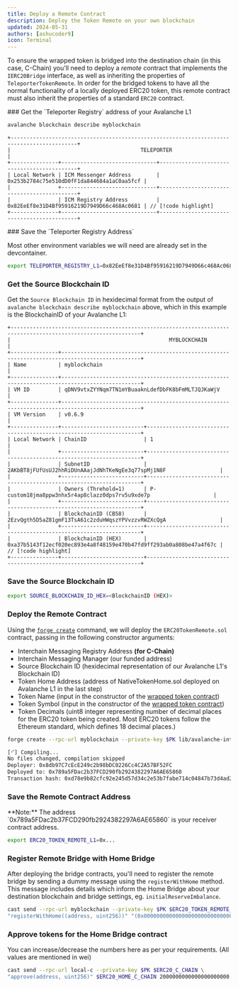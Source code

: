 ```yaml
---
title: Deploy a Remote Contract
description: Deploy the Token Remote on your own blockchain
updated: 2024-05-31
authors: [ashucoder9]
icon: Terminal
---
```



To ensure the wrapped token is bridged into the destination chain (in this case, C-Chain) you'll need to deploy a _remote_ contract that implements the `IERC20Bridge` interface, as well as inheriting the properties of `TeleporterTokenRemote`. In order for the bridged tokens to have all the normal functionality of a locally deployed ERC20 token, this remote contract must also inherit the properties of a standard `ERC20` contract.

<Steps>

<Step>
### Get the `Teleporter Registry` address of your Avalanche L1

```bash
avalanche blockchain describe myblockchain
```

```
+-------------------------------------------------------------------------------------------+
|                                         TELEPORTER                                        |
+---------------+------------------------------+--------------------------------------------+
| Local Network | ICM Messenger Address        | 0x253b2784c75e510dD0fF1da844684a1aC0aa5fcf |
|               +------------------------------+--------------------------------------------+
|               | ICM Registry Address         | 0x82EeEf8e31D4Bf95916219D7949D66c468Ac0681 | // [!code highlight]
+---------------+------------------------------+--------------------------------------------+
```
</Step>
<Step>
### Save the `Teleporter Registry Address`

Most other environment variables we will need are already set in the devcontainer.
```bash
export TELEPORTER_REGISTRY_L1=0x82EeEf8e31D4Bf95916219D7949D66c468Ac0681
```
</Step>
<Step>

### Get the Source Blockchain ID

Get the `Source Blockchain ID` in hexidecimal format from the output of `avalanche blockchain describe myblockchain` above, which in this example is the BlockchainID of your Avalanche L1:

```
+---------------------------------------------------------------------------------------------------------------+
|                                                  MYBLOCKCHAIN                                                 |
+---------------+-----------------------------------------------------------------------------------------------+
| Name          | myblockchain                                                                                  |
+---------------+-----------------------------------------------------------------------------------------------+
| VM ID         | qDNV9vtxZYYNqm7TN1mYBuaaknLdefDbFK8bFmMLTJQJKaWjV                                             |
+---------------+-----------------------------------------------------------------------------------------------+
| VM Version    | v0.6.9                                                                                        |
+---------------+--------------------------+--------------------------------------------------------------------+
| Local Network | ChainID                  | 1                                                                  |
|               +--------------------------+--------------------------------------------------------------------+
|               | SubnetID                 | 2AKbBT8jFUfUsUJ2hhRiDUnAAajJdNhTKeNgEe3q77spMj1N8F                 |
|               +--------------------------+--------------------------------------------------------------------+
|               | Owners (Threhold=1)      | P-custom18jma8ppw3nhx5r4ap8clazz0dps7rv5u9xde7p                    |
|               +--------------------------+--------------------------------------------------------------------+
|               | BlockchainID (CB58)      | 2EzvQgth5D5aZ81gmF13TsA61c2zduHWqszYPVvzzvRWZXcQgA                 |
|               +--------------------------+--------------------------------------------------------------------+
|               | BlockchainID (HEX)       | 0xa37b5143f12ecf020ec893e4a8f48159e470b47fd9ff293ab0a808be47a4f67c | // [!code highlight]
+---------------+--------------------------+--------------------------------------------------------------------+

```
</Step>
<Step>

### Save the Source Blockchain ID

```bash
export SOURCE_BLOCKCHAIN_ID_HEX=<BlockchainID (HEX)>
```

</Step>
<Step>

### Deploy the Remote Contract

Using the [`forge create`](https://book.getfoundry.sh/reference/forge/forge-create) command, we will deploy the `ERC20TokenRemote.sol` contract, passing in the following constructor arguments:

- Interchain Messaging Registry Address **(for C-Chain)**
- Interchain Messaging Manager (our funded address)
- Source Blockchain ID (hexidecimal representation of our Avalanche L1's Blockchain ID)
- Token Home Address (address of NativeTokenHome.sol deployed on Avalanche L1 in the last step)
- Token Name (input in the constructor of the [wrapped token contract](https://github.com/ava-labs/avalanche-interchain-token-transfer/blob/main/contracts/src/WrappedNativeToken.sol))
- Token Symbol (input in the constructor of the [wrapped token contract](https://github.com/ava-labs/avalanche-interchain-token-transfer/blob/main/contracts/src/WrappedNativeToken.sol))
- Token Decimals (uint8 integer representing number of decimal places for the ERC20 token being created. Most ERC20 tokens follow the Ethereum standard, which defines 18 decimal places.)

```bash
forge create --rpc-url myblockchain --private-key $PK lib/avalanche-interchain-token-transfer/contracts/src/TokenRemote/ERC20TokenRemote.sol:ERC20TokenRemote --optimize --optimizer-runs 200 --broadcast --constructor-args "(${TELEPORTER_REGISTRY_L1}, ${FUNDED_ADDRESS}, ${C_CHAIN_BLOCKCHAIN_ID_HEX}, ${ERC20_HOME_C_CHAIN}, 18)" "TOK" "TOK" 18
```

```bash
[⠊] Compiling...
No files changed, compilation skipped
Deployer: 0x8db97C7cEcE249c2b98bDC0226Cc4C2A57BF52FC
Deployed to: 0x789a5FDac2b37FCD290fb2924382297A6AE65860
Transaction hash: 0xd78e9b82cfc92e245d57d34c2e53b7fabe714c04847b73d4ad246b2bbde05c61
```
</Step>
<Step>

### Save the Remote Contract Address
<Callout type="info">
  **Note:** The address `0x789a5FDac2b37FCD290fb2924382297A6AE65860` is your receiver contract address.
</Callout>

```bash
export ERC20_TOKEN_REMOTE_L1=0x...
```

</Step>
<Step>

### Register Remote Bridge with Home Bridge

After deploying the bridge contracts, you'll need to register the remote bridge by sending a dummy message using the `registerWithHome` method. This message includes details which inform the Home Bridge about your destination blockchain and bridge settings, eg. `initialReserveImbalance`.

```bash
cast send --rpc-url myblockchain --private-key $PK $ERC20_TOKEN_REMOTE_L1 \
"registerWithHome((address, uint256))" "(0x0000000000000000000000000000000000000000, 0)"
```

</Step>
<Step>

### Approve tokens for the Home Bridge contract

You can increase/decrease the numbers here as per your requirements. (All values are mentioned in wei)

```bash
cast send --rpc-url local-c --private-key $PK $ERC20_C_CHAIN \
"approve(address, uint256)" $ERC20_HOME_C_CHAIN 2000000000000000000000
```

</Step>
</Steps>
